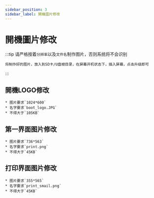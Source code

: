 ```yaml
---
sidebar_position: 3
sidebar_label: 開機圖片修改
---
```


# 開機圖片修改
:::tip
    请严格按着`分辨率`以及`文件名`制作图片，否则系统将不会识别

    将制作好的图片，放入到SD卡/U盘根目录，在屏幕开机状态下，插入屏幕，点击升级即可
:::
## 開機LOGO修改

    * 图片要求`1024*600`
    * 名字要求`boot_logo.JPG`
    * 不得大于`105KB`



## 第一界面图片修改

    * 图片要求`736*563`
    * 名字要求`print.png`
    * 不得大于`45KB`



## 打印界面图片修改

    * 图片要求`355*565`
    * 名字要求`print_smail.png`
    * 不得大于`45KB`

